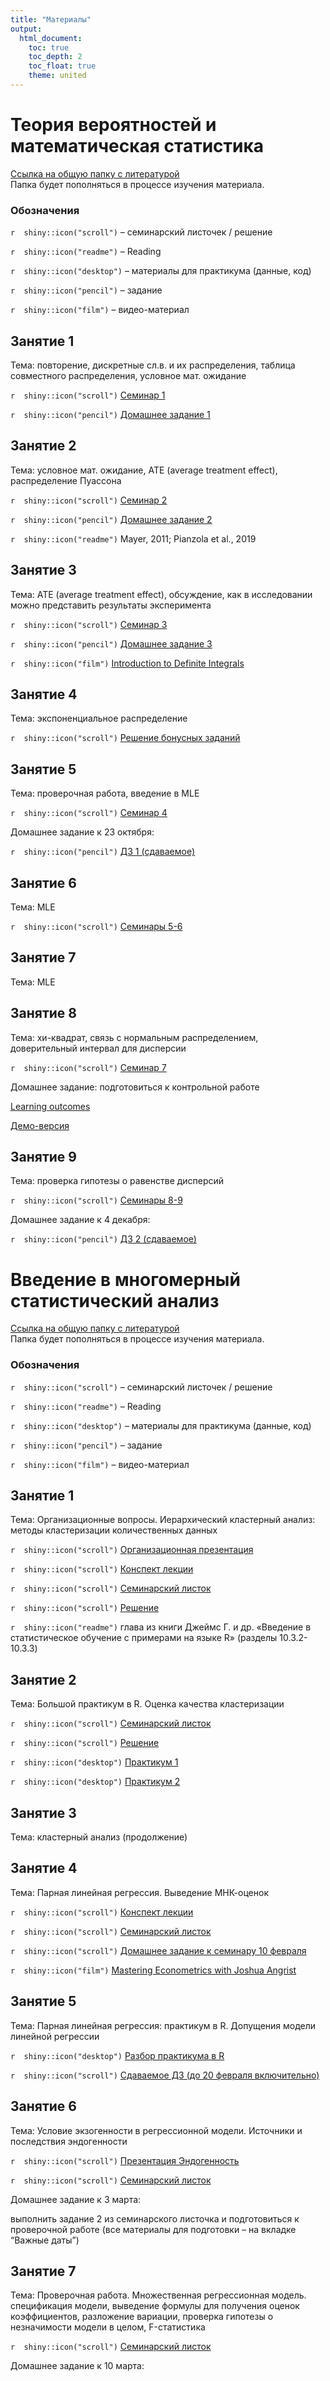 ```yaml
---
title: "Материалы"
output:
  html_document:
    toc: true
    toc_depth: 2
    toc_float: true
    theme: united
---
```

# Теория вероятностей и математическая статистика

<a href="https://drive.google.com/drive/folders/14o2pmWw_KsUzGaYspwqJB20ck_Ag_yfW?usp=sharing" title=>Ссылка на общую папку с литературой</a>  
Папка будет пополняться в процессе изучения материала.


### Обозначения

`r  shiny::icon("scroll")` -- семинарский листочек / решение 

`r  shiny::icon("readme")` -- Reading

`r  shiny::icon("desktop")` -- материалы для практикума (данные, код)

`r  shiny::icon("pencil")` -- задание

`r  shiny::icon("film")` -- видео-материал
 
## Занятие 1
 
Тема: повторение, дискретные сл.в. и их распределения, таблица совместного распределения, условное мат. ожидание

`r  shiny::icon("scroll")` <a href="tvims2_seminar1_2022.pdf" title=>Семинар 1</a>

`r  shiny::icon("pencil")` <a href="tvims2_hw1_2022.pdf" title=>Домашнее задание 1</a>

## Занятие 2
 
Тема: условное мат. ожидание, ATE (average treatment effect), распределение Пуассона

`r  shiny::icon("scroll")` <a href="tvims2_seminar2_2022.pdf" title=>Семинар 2</a>

`r  shiny::icon("pencil")` <a href="tvims2_hw2_2022.pdf" title=>Домашнее задание 2</a>

`r  shiny::icon("readme")` Mayer, 2011; Pianzola et al., 2019

## Занятие 3
 
Тема: ATE (average treatment effect), обсуждение, как в исследовании можно представить результаты эксперимента

`r  shiny::icon("scroll")` <a href="tvims2_seminar3_2022.pdf" title=>Семинар 3</a>

`r  shiny::icon("pencil")` <a href="tvims2_hw3_2022.pdf" title=>Домашнее задание 3</a>

`r  shiny::icon("film")` <a href="https://ocw.mit.edu/courses/18-01sc-single-variable-calculus-fall-2010/resources/clip-1-introduction-to-definite-integrals/" title=>Introduction to Definite Integrals</a>  

## Занятие 4

Тема: экспоненциальное распределение

`r  shiny::icon("scroll")` <a href="tvims2_bonus_solution.pdf" title=>Решение бонусных заданий</a>

## Занятие 5

Тема: проверочная работа, введение в MLE

`r  shiny::icon("scroll")` <a href="tvims2_seminar4_2022.pdf" title=>Семинар 4</a>

Домашнее задание к 23 октября:

`r  shiny::icon("pencil")` <a href="tvims2_hw.pdf" title=>ДЗ 1 (сдаваемое)</a>

## Занятие 6

Тема: MLE

`r  shiny::icon("scroll")` <a href="tvims2_seminar5_6_2022.pdf" title=>Семинары 5-6 </a>

## Занятие 7

Тема: MLE

## Занятие 8

Тема: хи-квадрат, связь с нормальным распределением, доверительный интервал для дисперсии

`r  shiny::icon("scroll")` <a href="tvims2_seminar7_2022.pdf" title=>Семинар 7 </a>

Домашнее задание: подготовиться к контрольной работе

<a href="tvims2_midterm_LO_2022.pdf" title=>Learning outcomes</a> 

<a href="tvims2_demo_midterm_2022.pdf" title=>Демо-версия</a> 

## Занятие 9

Тема: проверка гипотезы о равенстве дисперсий

`r  shiny::icon("scroll")` <a href="tvims2_seminar8_9_2022.pdf" title=>Семинары 8-9 </a>

Домашнее задание к 4 декабря:

`r  shiny::icon("pencil")` <a href="tvims2_hw2.pdf" title=>ДЗ 2 (сдаваемое)</a>


# Введение в многомерный статистический анализ

<a href="https://drive.google.com/drive/folders/1egbTlUbPNY87aTL6sxE2NH7b5LfHYX_2?usp=share_link" title=>Ссылка на общую папку с литературой</a>  
Папка будет пополняться в процессе изучения материала.

### Обозначения

`r  shiny::icon("scroll")` -- семинарский листочек / решение 

`r  shiny::icon("readme")` -- Reading

`r  shiny::icon("desktop")` -- материалы для практикума (данные, код)

`r  shiny::icon("pencil")` -- задание

`r  shiny::icon("film")` -- видео-материал
 
## Занятие 1
 
Тема: Организационные вопросы. Иерархический кластерный анализ: методы кластеризации количественных данных

`r  shiny::icon("scroll")` <a href="tvims3_intro.pdf" title=>Организационная презентация</a>

`r  shiny::icon("scroll")` <a href="CA_lecture01.pdf" title=>Конспект лекции</a>

`r  shiny::icon("scroll")` <a href="CA_seminar01.pdf" title=>Семинарский листок</a>

`r  shiny::icon("scroll")` <a href="CA_seminar01-solutions.pdf" title=>Решение</a>

`r  shiny::icon("readme")` глава из книги Джеймс Г. и др. «Введение в статистическое обучение с примерами на языке R» (разделы 10.3.2-10.3.3)

## Занятие 2
 
Тема: Большой практикум в R. Оценка качества кластеризации

`r  shiny::icon("scroll")` <a href="CA_seminar02.pdf" title=>Семинарский листок</a>

`r  shiny::icon("scroll")` <a href="CA_seminar02-solutions.pdf" title=>Решение</a>

`r  shiny::icon("desktop")` <a href="https://disk.yandex.ru/d/lpvJbnF6WK08xw" title=>Практикум 1</a>

`r  shiny::icon("desktop")` <a href="https://disk.yandex.ru/d/WTmeCFqaDWPFaA" title=>Практикум 2</a>

## Занятие 3
 
Тема: кластерный анализ (продолжение)

## Занятие 4
 
Тема: Парная линейная регрессия. Выведение МНК-оценок

`r  shiny::icon("scroll")` <a href="tvims3_reg_lecture1.pdf" title=>Конспект лекции</a>

`r  shiny::icon("scroll")` <a href="tvims3_reg_seminar1.pdf" title=>Семинарский листок</a>

`r  shiny::icon("scroll")` <a href="tvims3_reg_hw1.pdf" title=>Домашнее задание к семинару 10 февраля</a>

`r  shiny::icon("film")` <a href="https://www.youtube.com/watch?v=WwW8y5dZs80&list=PL-uRhZ_p-BM5ovNRg-G6hDib27OCvcyW8" title=>Mastering Econometrics with Joshua Angrist</a>

## Занятие 5
 
Тема: Парная линейная регрессия: практикум в R. Допущения модели линейной регрессии

`r  shiny::icon("desktop")` <a href="tvims3_reg_lab1.html" title=>Разбор практикума в R</a> 

`r  shiny::icon("scroll")` <a href="tvims3_reg_hw2_2023.pdf" title=>Сдаваемое ДЗ (до 20 февраля включительно)</a>

## Занятие 6
 
Тема: Условие экзогенности в регрессионной модели. Источники и последствия эндогенности

`r  shiny::icon("scroll")` <a href="tvims3_endogeneity.pdf" title=>Презентация Эндогенность</a> 

`r  shiny::icon("scroll")` <a href="tvims3_reg_seminar2.pdf" title=>Семинарский листок</a>

Домашнее задание к 3 марта: 

выполнить задание 2 из семинарского листочка и подготовиться к проверочной работе (все материалы для подготовки -- на вкладке "Важные даты")

## Занятие 7
 
Тема: Проверочная работа. Множественная регрессионная модель. спецификация модели, выведение формулы для получения оценок коэффициентов, разложение вариации, проверка гипотезы о незначимости модели в целом, F-статистика 

`r  shiny::icon("scroll")` <a href="tvims3_seminar3_2023.pdf" title=>Семинарский листок</a>

Домашнее задание к 10 марта: 







